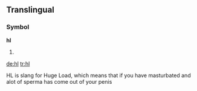 {{also|HL}}
==Translingual==

===Symbol===
'''hl'''

# {{SI-unit-2|hecto|liter|litre|[[fluid measure]]}}

[[de:hl]]
[[tr:hl]]

HL is slang for Huge Load, which means that if you have masturbated and alot of sperma has come out of your penis
